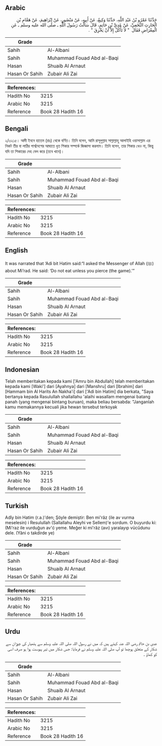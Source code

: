 ## Arabic


<div dir="rtl" lang="ar" style={{fontSize:'larger',backgroundColor:'#f8f9fa',padding:20}}>
حَدَّثَنَا عَمْرُو بْنُ عَبْدِ اللَّهِ، حَدَّثَنَا وَكِيعٌ، عَنْ أَبِيهِ، عَنْ مَنْصُورٍ، عَنْ إِبْرَاهِيمَ، عَنْ هَمَّامِ بْنِ الْحَارِثِ النَّخَعِيِّ، عَنْ عَدِيِّ بْنِ حَاتِمٍ، قَالَ سَأَلْتُ رَسُولَ اللَّهِ ـ صلى الله عليه وسلم ـ عَنِ الْمِعْرَاضِ فَقَالَ ‏ "‏ لاَ تَأْكُلْ إِلاَّ أَنْ يَخْزِقَ ‏"‏ ‏.‏
</div>
<div style={{backgroundColor:'#f8f9fa',padding:20, marginBottom: 10}}><table> <thead> <tr> <th>Grade</th> <th></th> </tr> </thead> <tbody> <tr><td>Sahih</td><td>Al-Albani</td></tr><tr><td>Sahih</td><td>Muhammad Fouad Abd al-Baqi</td></tr><tr><td>Hasan</td><td>Shuaib Al Arnaut</td></tr><tr><td>Hasan Or Sahih</td><td>Zubair Ali Zai</td></tr></tbody></table><table> <thead> <tr> <th>References:</th> <th></th> </tr> </thead> <tbody><tr><td>Hadith No</td><td>3215</td></tr><tr><td>Arabic No</td><td>3215</td></tr><tr><td>Reference</td><td>Book 28 Hadith 16</td></tr></tbody></table></div>

## Bengali


<div dir="ltr" lang="bn" style={{fontSize:'larger',backgroundColor:'#f8f9fa',padding:20}}>
২/৩২১৫। আদী ইবনে হাতেম (রাঃ) থেকে বর্ণিত। তিনি বলেন, আমি রাসূলুল্লাহ সাল্লাল্লাহু আলাইহি ওয়াসাল্লাম এর নিকট তীর বা লাঠির পার্শ্বদেশের আঘাতে ধৃত শিকার সম্পর্কে জিজ্ঞাসা করলাম। তিনি বলেন, তার শিকার খেও না, কিন্তু যদি তা শিকারের দেহ ভেদ করে (তবে খাবে)।
</div>
<div style={{backgroundColor:'#f8f9fa',padding:20, marginBottom: 10}}><table> <thead> <tr> <th>Grade</th> <th></th> </tr> </thead> <tbody> <tr><td>Sahih</td><td>Al-Albani</td></tr><tr><td>Sahih</td><td>Muhammad Fouad Abd al-Baqi</td></tr><tr><td>Hasan</td><td>Shuaib Al Arnaut</td></tr><tr><td>Hasan Or Sahih</td><td>Zubair Ali Zai</td></tr></tbody></table><table> <thead> <tr> <th>References:</th> <th></th> </tr> </thead> <tbody><tr><td>Hadith No</td><td>3215</td></tr><tr><td>Arabic No</td><td>3215</td></tr><tr><td>Reference</td><td>Book 28 Hadith 16</td></tr></tbody></table></div>

## English


<div dir="ltr" lang="en" style={{fontSize:'larger',backgroundColor:'#f8f9fa',padding:20}}>
It was narrated that ‘Adi bit Hatim said:“I asked the Messenger of Allah (ﷺ) about Mi’rad. He said: ‘Do not eat unless you pierce (the game).’”
</div>
<div style={{backgroundColor:'#f8f9fa',padding:20, marginBottom: 10}}><table> <thead> <tr> <th>Grade</th> <th></th> </tr> </thead> <tbody> <tr><td>Sahih</td><td>Al-Albani</td></tr><tr><td>Sahih</td><td>Muhammad Fouad Abd al-Baqi</td></tr><tr><td>Hasan</td><td>Shuaib Al Arnaut</td></tr><tr><td>Hasan Or Sahih</td><td>Zubair Ali Zai</td></tr></tbody></table><table> <thead> <tr> <th>References:</th> <th></th> </tr> </thead> <tbody><tr><td>Hadith No</td><td>3215</td></tr><tr><td>Arabic No</td><td>3215</td></tr><tr><td>Reference</td><td>Book 28 Hadith 16</td></tr></tbody></table></div>

## Indonesian


<div dir="ltr" lang="id" style={{fontSize:'larger',backgroundColor:'#f8f9fa',padding:20}}>
Telah memberitakan kepada kami ['Amru bin Abdullah] telah memberitakan kepada kami [Waki'] dari [Ayahnya] dari [Manshru] dari [Ibrahim] dari [Hammam bin Al Harits An Nakha'i] dari ['Adi bin Hatim] dia berkata, "Saya bertanya kepada Rasulullah shallallahu 'alaihi wasallam mengenai batang panah (yang mengenai bintang buruan), maka beliau bersabda: "Janganlah kamu memakannya kecuali jika hewan tersebut terkoyak
</div>
<div style={{backgroundColor:'#f8f9fa',padding:20, marginBottom: 10}}><table> <thead> <tr> <th>Grade</th> <th></th> </tr> </thead> <tbody> <tr><td>Sahih</td><td>Al-Albani</td></tr><tr><td>Sahih</td><td>Muhammad Fouad Abd al-Baqi</td></tr><tr><td>Hasan</td><td>Shuaib Al Arnaut</td></tr><tr><td>Hasan Or Sahih</td><td>Zubair Ali Zai</td></tr></tbody></table><table> <thead> <tr> <th>References:</th> <th></th> </tr> </thead> <tbody><tr><td>Hadith No</td><td>3215</td></tr><tr><td>Arabic No</td><td>3215</td></tr><tr><td>Reference</td><td>Book 28 Hadith 16</td></tr></tbody></table></div>

## Turkish


<div dir="ltr" lang="tr" style={{fontSize:'larger',backgroundColor:'#f8f9fa',padding:20}}>
Adîy bin Hatim (r.a.)'den; Şöyle demiştir: Ben mi'râz (ile av vurma meselesin) i Resulullah (Sallallahu Aleyhi ve Sellem)'e sordum. O buyurdu ki: (Mi'raz ile vurduğun av'ı) yeme. Meğer ki mi'râz (avı) yaralayıp vücûdunu dele. (Yâni o takdirde ye)
</div>
<div style={{backgroundColor:'#f8f9fa',padding:20, marginBottom: 10}}><table> <thead> <tr> <th>Grade</th> <th></th> </tr> </thead> <tbody> <tr><td>Sahih</td><td>Al-Albani</td></tr><tr><td>Sahih</td><td>Muhammad Fouad Abd al-Baqi</td></tr><tr><td>Hasan</td><td>Shuaib Al Arnaut</td></tr><tr><td>Hasan Or Sahih</td><td>Zubair Ali Zai</td></tr></tbody></table><table> <thead> <tr> <th>References:</th> <th></th> </tr> </thead> <tbody><tr><td>Hadith No</td><td>3215</td></tr><tr><td>Arabic No</td><td>3215</td></tr><tr><td>Reference</td><td>Book 28 Hadith 16</td></tr></tbody></table></div>

## Urdu


<div dir="rtl" lang="ur" style={{fontSize:'larger',backgroundColor:'#f8f9fa',padding:20}}>
عدی بن حاتم رضی اللہ عنہ کہتے ہیں کہ میں نے رسول اللہ صلی اللہ علیہ وسلم سے ہتھیار کی چوڑان سے شکار کے متعلق پوچھا تو آپ صلی اللہ علیہ وسلم نے فرمایا: جس شکار میں تیر پیوست ہوا ہو صرف اسی کو کھاؤ ۔
</div>
<div style={{backgroundColor:'#f8f9fa',padding:20, marginBottom: 10}}><table> <thead> <tr> <th>Grade</th> <th></th> </tr> </thead> <tbody> <tr><td>Sahih</td><td>Al-Albani</td></tr><tr><td>Sahih</td><td>Muhammad Fouad Abd al-Baqi</td></tr><tr><td>Hasan</td><td>Shuaib Al Arnaut</td></tr><tr><td>Hasan Or Sahih</td><td>Zubair Ali Zai</td></tr></tbody></table><table> <thead> <tr> <th>References:</th> <th></th> </tr> </thead> <tbody><tr><td>Hadith No</td><td>3215</td></tr><tr><td>Arabic No</td><td>3215</td></tr><tr><td>Reference</td><td>Book 28 Hadith 16</td></tr></tbody></table></div>